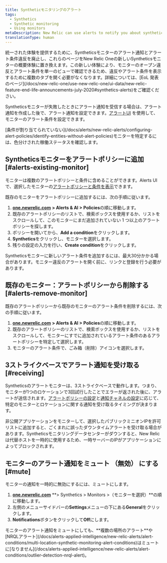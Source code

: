 ```yaml
---
title: Syntheticモニタリングのアラート
tags:
  - Synthetics
  - Synthetic monitoring
  - Using monitors
metaDescription: New Relic can use alerts to notify you about synthetic monitors's failures.
translationType: human
---
```


<Callout variant="important">
  統一された体験を提供するために、Syntheticsモニターのアラート通知とアラート条件違反を廃止し、これらのページをNew Relic Oneの新しいSyntheticsモニターの概要体験に置き換えます。この新しい体験により、モニターのオープン違反とアラート条件を単一のビューで確認できるため、違反やアラート条件を表示するために複数のタブを開く必要がなくなります。詳細については、[EoL 発表のページ](/docs/new-relic-one/use-new-relic-one/ui-data/new-relic-feature-end-life-announcements-july-2020#synthetics-alerts)をご確認ください。
</Callout>

Syntheticsモニターが失敗したときにアラート通知を受信する場合は、アラート通知を作成した後で、アラート通知を設定できます。[アラートUI](/docs/alerts/new-relic-alerts-beta/configuring-alert-policies/alert-policy-workflow) を使用して、モニターのアラート条件を設定できます。

<Callout variant="tip">
  [条件が割り当てられていない](/docs/alerts/new-relic-alerts/configuring-alert-policies/identify-entities-without-alert-policies)モニターを特定するには、色分けされた稼働ステータスを確認します。
</Callout>

## Syntheticsモニターをアラートポリシーに追加 [#alerts-existing-monitor]

モニターは複数のアラートポリシーと条件に含めることができます。Alerts UIで、選択したモニターの[アラートポリシーと条件を表示](/docs/synthetics/new-relic-synthetics/using-monitors/view-monitors-alert-policies-conditions)できます。

既存のモニターをアラートポリシーに追加するには、次の手順に従います。

1. [**one.newrelic.com**](http://one.newrelic.com) **> Alerts & AI > Policies**の順に移動します。
2. 既存のアラートポリシーのリストで、検索ボックスを使用するか、リストをスクロールして、このモニターにまだ追加されていない 1 つ以上のアラートポリシーを探します。
3. ポリシーを開いてから、**Add a condition**をクリックします。
4. **Synthetics**をクリックし、モニターを選択します。
5. 残りの設定の入力を行い、**Create condition**をクリックします。

<Callout variant="important">
  Syntheticsモニターに新しいアラート条件を追加するには、最大30分かかる場合があります。モニター違反のアラートを開く前に、リンクと登録を行う必要があります。
</Callout>

## 既存のモニター：アラートポリシーから削除する [#alerts-remove-monitor]

既存のアラートポリシーから既存のモニターのアラート条件を削除するには、次の手順に従います。

1. [**one.newrelic.com**](http://one.newrelic.com) **> Alerts & AI > Policies**の順に移動します。
2. 既存のアラートポリシーのリストで、検索ボックスを使用するか、リストをスクロールして、モニターにすでに追加されているアラート条件のあるアラートポリシーを特定して選択します。
3. モニターのアラート条件で、ごみ箱（削除）アイコンを選択します。

## 3ストライクベースでアラート通知を受け取る [#receiving]

Syntheticsのアラートモニターは、3ストライクベースで動作します。つまり、モニターが1つのロケーションで3回試行したことでエラーが返された後に、アラートが送信されます。[アラートポリシーの設定](/docs/alerts/new-relic-alerts-beta/configuring-alert-policies/alert-policy-workflow)と[通知チャネルの設定](/docs/alerts/new-relic-alerts-beta/managing-notification-channels/notification-channels-controlling-where-send-alerts)に応じて、特定のモニターとロケーションに関する通知を受け取るタイミングが決まります。

非公開アプリケーションをモニターして、選択したパブリックミニオンIPを許可リストに追加すると、ごくまれに誤ったダウンタイムアラートを受け取る場合があります。Syntheticsモニタリングデータセンターがダウンすると、New Relicは代替ホストを一時的に使用するため、一時サーバーのIPがアプリケーションによってブロックされます。

## モニターのアラート通知をミュート （無効） にする [#mute]

モニターの通知を一時的に無効にするには、ミュートにします。

1. [**one.newrelic.com**](http://one.newrelic.com/) **> Synthetics > Monitors >（モニターを選択）**の順に移動します。
2. 左側のメニューサイドバーの**Settings**メニューの下にある**General**をクリックします。
3. **Notifications**ボタンをクリックして**Off**にします。

<Callout variant="important">
  モニターのアラート通知をミュートにしても、**複数の場所のアラート**や[NRQLアラート](/docs/alerts-applied-intelligence/new-relic-alerts/alert-conditions/multi-location-synthetic-monitoring-alert-conditions)はミュートに[なりません](/docs/alerts-applied-intelligence/new-relic-alerts/alert-conditions/outlier-detection-nrql-alert)。
</Callout>
